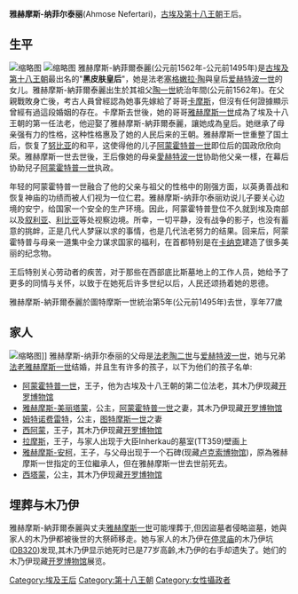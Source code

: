 {{copyedit|time=2013-04-03T16:07:00+00:00}}
{{Infobox monarch
| name               = 雅赫摩斯-纳菲尔泰丽
| title              = [[埃及|埃及]][[王后|王后]]<br/>大王妻<br/>阿蒙神妻<br/>[[摄政|摄政]]
| image              = Ahmes Nefertari Grab 10.JPG
| caption            = {{link-en|TT359|TT350陵墓}}的画像
| full name          = 雅赫摩斯-纳菲尔泰丽
| birth_date      = 公元前1562年
| birth_place     = 
| death_date      = 公元前1495年(77歲)
| death_place     = [[底比斯|底比斯]](今埃及[[盧克索|盧克索]])?
| date of burial     = 
| place of burial    = Dra Abu el-Naga
| spouse             = 法老[[雅赫摩斯一世|雅赫摩斯一世]] 
| issue              = [[阿蒙霍特普一世|阿蒙霍特普一世]]、{{link-en|雅赫摩斯-安赫|Ahmose-ankh}}、{{link-en|西阿蒙|Siamun (son of Ahmose I)}}、[[拉莫斯|拉莫斯]]？、<br>{{link-en|雅赫摩斯·梅里塔蒙|Ahmose-Meritamun}}、{{link-en|雅赫摩斯-西塔蒙|Ahmose-Sitamun}}、[[姆特诺费列特|姆特诺费列特]]？
| dynasty            = [[埃及第十八王朝|第十八王朝]]
| father             = 法老[[塞格嫩拉·陶|塞格嫩拉·陶]]
| mother             = 王后[[爱赫特波一世|爱赫特波一世]]
| religion           = [[古埃及宗教|古埃及宗教]] 
}}
'''雅赫摩斯-纳菲尔泰丽'''(Ahmose Nefertari)，[[古埃及第十八王朝|古埃及第十八王朝]]王后。

== 生平 ==
{{Hiero|雅赫摩斯-纳菲尔泰丽|<hiero> iaH:ms-nfr-M17-t:D2 :Z4 </hiero><br/>''{{Unicode|Jꜥḥ ms Nfr trj}}''<br/>''雅生了她，美丽伴侣''}}
[[File:Inherkau.jpg|缩略图]]
[[File:Ahmes_Nefertari_Grab_10.JPG|缩略图]]
雅赫摩斯-納菲爾泰麗(公元前1562年-公元前1495年)是[[古埃及|古埃及]][[埃及第十八王朝|第十八王朝]]最出名的"'''黑皮肤皇后'''"，她是法老[[塞格嫩拉·陶|塞格嫩拉·陶]]與皇后[[爱赫特波一世|爱赫特波一世]]的女儿。雅赫摩斯-納菲爾泰麗出生於其祖父[[陶一世|陶一世]]統治年間(公元前1562年)。在父親戰敗身亡後，考古人員曾經認為她事先嫁給了哥哥[[卡摩斯|卡摩斯]]，但沒有任何證據顯示曾經有過這段婚姻的存在。卡摩斯去世後，她的哥哥[[雅赫摩斯一世|雅赫摩斯一世]]成為了埃及十八王朝的第一任法老，他迎娶了雅赫摩斯-納菲爾泰麗，讓她成為皇后。她继承了母亲强有力的性格，这种性格惠及了她的人民后来的王朝。雅赫摩斯一世重整了国土后，恢复了[[努比亚|努比亚]]的和平，这使得他的儿子[[阿蒙霍特普一世|阿蒙霍特普一世]]即位后的国政欣欣向荣。雅赫摩斯一世去世後，王后像她的母亲[[愛赫特波一世|愛赫特波一世]]协助他父亲一樣，在幕后协助兒子[[阿蒙霍特普一世|阿蒙霍特普一世]]执政。

年轻的阿蒙霍特普一世融合了他的父亲与祖父的性格中的刚强方面，以英勇善战和恢复神庙的功绩而被人们视为一位仁君。雅赫摩斯-纳菲尔泰丽劝说儿子要关心边境的安宁，给国家一个安全的生产环境。因此，阿蒙霍特普登位不久就到埃及南部以及[[叙利亚|叙利亚]]、[[利比亚|利比亚]]等处视察边境。所幸，一切平静，没有战争的影子，也没有蓄意的挑衅，正是几代人梦寐以求的事情，也是几代法老努力的结果。回来后，阿蒙霍特普与母亲一道集中全力谋求国家的福利，在首都特别是在[[卡纳克|卡纳克]]建造了很多美丽的纪念物。

王后特别关心劳动者的疾苦，对于那些在西部底比斯墓地上的工作人员，她给予了更多的同情与关怀，以致于在她死后许多世纪以后，人民还颂扬着她的恩德。

雅赫摩斯-納菲爾泰麗於圖特摩斯一世統治第5年(公元前1495年)去世，享年77歲

==家人==
[[File:Ahmose-Nefertari_I.JPG|缩略图]]]]
雅赫摩斯-纳菲尔泰丽的父母是[[法老|法老]][[陶二世|陶二世]]与[[爱赫特波一世|爱赫特波一世]]，她与兄弟[[法老|法老]][[雅赫摩斯一世|雅赫摩斯一世]]结婚，并且生有许多的孩子，以下为他们的孩子名单:
*[[阿蒙霍特普一世|阿蒙霍特普一世]]，王子，他为古埃及十八王朝的第二位法老，其木乃伊现藏[[开罗博物馆|开罗博物馆]]
*[[雅赫摩斯-美丽塔蒙|雅赫摩斯-美丽塔蒙]]，公主，[[阿蒙霍特普一世|阿蒙霍特普一世]]之妻，其木乃伊现藏[[开罗博物馆|开罗博物馆]]
*[[姆特诺费列特|姆特诺费雷特]]，公主，[[图特摩斯一世|图特摩斯一世]]之妻
*[[西阿蒙(王子)|西阿蒙]]，王子，其木乃伊现藏[[开罗博物馆|开罗博物馆]]
*[[拉摩斯(王子)|拉摩斯]]，王子，与家人出现于大臣Inherkau的墓室(TT359)壁画上
*[[雅赫摩斯-安柯|雅赫摩斯-安柯]]，王子，与父母出现于一个石碑(现藏[[卢克索博物馆|卢克索博物馆]])，原為雅赫摩斯一世指定的王位繼承人，但在雅赫摩斯一世去世前死去。
*[[西塔蒙|西塔蒙]]，公主，其木乃伊现藏[[开罗博物馆|开罗博物馆]]

== 埋葬与木乃伊 ==
雅赫摩斯-納菲爾泰麗與丈夫[[雅赫摩斯一世|雅赫摩斯一世]]可能埋葬于{{link-en|Dra Abu el-Naga|Dra Abu el-Naga}},但因盜墓者侵略盜墓，她與家人的木乃伊都被後世的大祭師移走。她与家人的木乃伊在[[停灵庙|停灵庙]]的木乃伊坑([[DB320|DB320]])发现,其木乃伊显示她死时已是77岁高齡,木乃伊的右手却遗失了。她们的木乃伊现藏[[开罗博物馆|开罗博物馆]]展览。

{{著名埃及统治者}}

[[Category:埃及王后|Category:埃及王后]]
[[Category:第十八王朝|Category:第十八王朝]]
[[Category:女性攝政者|Category:女性攝政者]]
